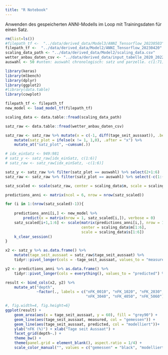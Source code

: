 ```yaml
---
title: "R Notebook"
---
```


Anwenden des gespeicherten ANNI-Modells im Loop mit Trainingsdaten für einen Satz.

```r
rm(list=ls())
#filepath_tf <-  "../data/derived_data/Model3/ANNI_Tensorflow_20230503"
filepath_tf <-  "../data/derived_data/Model2/ANNI_Tensorflow_20230420"
scaling_data_path <- "../data/derived_data/Model2/scaling_data.csv"
wetter_anbau_daten_csv <- "../data/derived_data/input_tabelle_2020_2022_20220808_complete.csv"
auswahl <- 50 #unten: auswahl chronologisch: satz und parzelle. c(1:71)
```


```r
library(keras)
library(mlbench)
library(dplyr)
library(ggplot2)
#library(data.table)
library(cowplot)
```

<!-- ## Vorgehen: -->

<!-- 1\. Gespiechertes Modell laden -->

```r
filepath_tf <- filepath_tf
new_model <- load_model_tf(filepath_tf)
```

<!-- 2\. Skalierungs-Werte für Input-Daten laden -->

```r
scaling_data <- data.table::fread(scaling_data_path)
```

<!-- 3\. Wetter- und Anbaudaten einlesen -->

```r
satz_raw <- data.table::fread(wetter_anbau_daten_csv)

satz_raw <- satz_raw %>% mutate(x = c(-1, diff(tage_seit_aussaat)), .before = "nFK_0010") %>%
    mutate(satz_plot = ifelse(x != 1, 1,0), .after = "x") %>%
    mutate_at("satz_plot", ~cumsum(.))

# idx_einSatz <- 949:981
# satz_y <- satz_raw[idx_einSatz, c(1:6)]
# satz_raw <- satz_raw[idx_einSatz, -c(1:6)]

satz_y <- satz_raw %>% filter(satz_plot == auswahl) %>% select(2+1:6)
satz_raw <- satz_raw %>% filter(satz_plot == auswahl) %>% select(-c(1:(6+2)) )

satz_scaled <- scale(satz_raw, center = scaling_data$m, scale = scaling_data$s)
```

```r
predictions_anni <- matrix(ncol = 6, nrow = nrow(satz_scaled))

for (i in 1:(nrow(satz_scaled)-1)){
    
    predictions_anni[i,] <- new_model %>%
        predict(x = matrix(nrow = 1, satz_scaled[i,]), verbose = 0)
    satz_scaled[i+1,1:6] <- scale(matrix(predictions_anni[i,], nrow = 1),
                                  center = scaling_data$m[1:6],
                                  scale = scaling_data$s[1:6])
    k_clear_session()
}

```


```r
x2 <- satz_y %>% as.data.frame() %>% 
    mutate(tage_seit_aussaat = satz_raw$tage_seit_aussaat) %>%
    tidyr::pivot_longer(cols = -tage_seit_aussaat, values_to = "measured", names_to = "depth")

y2 <- predictions_anni %>% as.data.frame() %>% 
    tidyr::pivot_longer(cols = everything(), values_to = "predicted") %>% select(predicted)

result <- bind_cols(x2, y2) %>% 
    mutate_at("depth", 
              ~factor(., labels = c("nFK_0010", "nFK_1020", "nFK_2030", 
                                    "nFK_3040", "nFK_4050", "nFK_5060") ))
```


```r
#, fig.width=4, fig.height=6}
ggplot(result) +
    geom_area(aes(x = tage_seit_aussaat, y = 60), fill = "grey90") + 
    geom_line(aes(tage_seit_aussaat, measured, col = "gemessen")) + 
    geom_line(aes(tage_seit_aussaat, predicted, col = "modelliert"))+ 
    ylab("nFK (%)") + xlab("Tage seit Aussaat") +
    facet_grid(depth~.) + 
    theme_bw() + 
    theme(panel.grid = element_blank(), aspect.ratio = 1/4) +
    scale_color_manual("", values = c("gemessen" = "black", "modelliert" = "red"))
```

